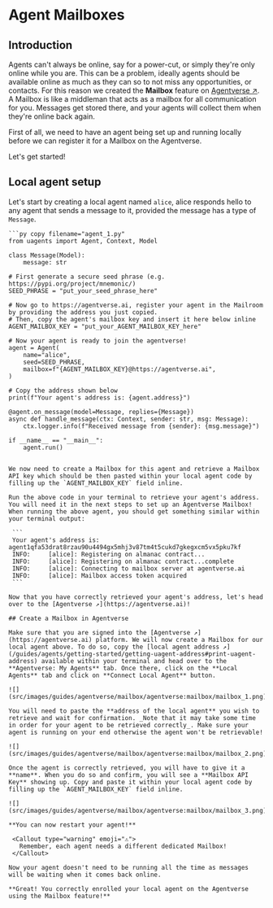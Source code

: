 
# Agent Mailboxes

## Introduction
Agents can't always be online, say for a power-cut, or simply they're only online while you are. This can be a problem, ideally agents should be available online as much as they can so to not miss any opportunities, or contacts. For this reason we created the **Mailbox** feature on [Agentverse ↗️](https://agentverse.ai). A Mailbox is like a middleman that acts as a mailbox for all communication for you.
Messages get stored there, and your agents will collect them when they're online back again.

First of all, we need to have an agent being set up and running locally before we can register it for a Mailbox on the Agentverse.

Let's get started!

## Local agent setup

Let's start by creating a local agent named `alice`, alice responds hello to any agent that sends a message to it, provided the message has a type of `Message`.

    ```py copy filename="agent_1.py"
    from uagents import Agent, Context, Model

    class Message(Model):
        message: str

    # First generate a secure seed phrase (e.g. https://pypi.org/project/mnemonic/)
    SEED_PHRASE = "put_your_seed_phrase_here"

    # Now go to https://agentverse.ai, register your agent in the Mailroom by providing the address you just copied.
    # Then, copy the agent's mailbox key and insert it here below inline
    AGENT_MAILBOX_KEY = "put_your_AGENT_MAILBOX_KEY_here"

    # Now your agent is ready to join the agentverse!
    agent = Agent(
        name="alice",
        seed=SEED_PHRASE,
        mailbox=f"{AGENT_MAILBOX_KEY}@https://agentverse.ai",
    )

    # Copy the address shown below
    print(f"Your agent's address is: {agent.address}")

    @agent.on_message(model=Message, replies={Message})
    async def handle_message(ctx: Context, sender: str, msg: Message):
        ctx.logger.info(f"Received message from {sender}: {msg.message}")

    if __name__ == "__main__":
        agent.run()
   ```

We now need to create a Mailbox for this agent and retrieve a Mailbox API key which should be then pasted within your local agent code by filling up the `AGENT_MAILBOX_KEY` field inline.

Run the above code in your terminal to retrieve your agent's address. You will need it in the next steps to set up an Agentverse Mailbox!
When running the above agent, you should get something similar within your terminal output:

    ```
    Your agent's address is: agent1qfa53drat8rzau90u4494gx5mhj3v87tm4t5cukd7gkegxcm5vx5pku7kf
    INFO:     [alice]: Registering on almanac contract...
    INFO:     [alice]: Registering on almanac contract...complete
    INFO:     [alice]: Connecting to mailbox server at agentverse.ai
    INFO:     [alice]: Mailbox access token acquired
    ```

Now that you have correctly retrieved your agent's address, let's head over to the [Agentverse ↗️](https://agentverse.ai)!

## Create a Mailbox in Agentverse

Make sure that you are signed into the [Agentverse ↗️](https://agentverse.ai) platform. We will now create a Mailbox for our local agent above. To do so, copy the [local agent address ↗️](/guides/agents/getting-started/getting-uagent-address#print-uagent-address) available within your terminal and head over to the **Agentverse: My Agents** tab. Once there, click on the **Local Agents** tab and click on **Connect Local Agent** button.

![](src/images/guides/agentverse/mailbox/agentverse:mailbox/mailbox_1.png)

You will need to paste the **address of the local agent** you wish to retrieve and wait for confirmation. _Note that it may take some time in order for your agent to be retrieved correctly_. Make sure your agent is running on your end otherwise the agent won't be retrievable!

![](src/images/guides/agentverse/mailbox/agentverse:mailbox/mailbox_2.png)

Once the agent is correctly retrieved, you will have to give it a **name**. When you do so and confirm, you will see a **Mailbox API Key** showing up. Copy and paste it within your local agent code by filling up the `AGENT_MAILBOX_KEY` field inline.

![](src/images/guides/agentverse/mailbox/agentverse:mailbox/mailbox_3.png)

 **You can now restart your agent!**

    <Callout type="warning" emoji="⚠️">
      Remember, each agent needs a different dedicated Mailbox!
    </Callout>

Now your agent doesn't need to be running all the time as messages will be waiting when it comes back online.

**Great! You correctly enrolled your local agent on the Agentverse using the Mailbox feature!**